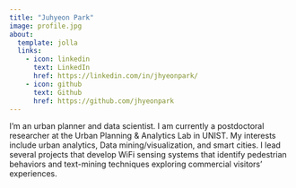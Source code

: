 ```yaml
---
title: "Juhyeon Park"
image: profile.jpg
about:
  template: jolla
  links:
    - icon: linkedin
      text: LinkedIn
      href: https://linkedin.com/in/jhyeonpark/
    - icon: github
      text: Github
      href: https://github.com/jhyeonpark
---
```


I'm an urban planner and data scientist. I am currently a postdoctoral researcher at the Urban Planning & Analytics Lab in UNIST. My interests include urban analytics, Data mining/visualization, and smart cities. I lead several projects that develop WiFi sensing systems that identify pedestrian behaviors and text-mining techniques exploring commercial visitors' experiences.